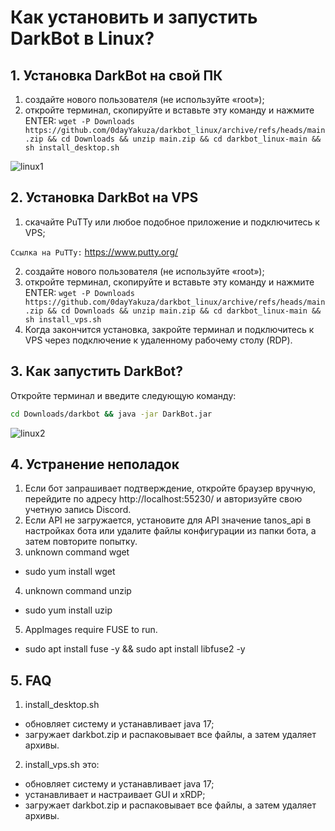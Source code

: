# Как установить и запустить DarkBot в Linux?

## 1. Установка DarkBot на свой ПК
1. создайте нового пользователя (не используйте «root»);
2. откройте терминал, скопируйте и вставьте эту команду и нажмите ENTER:
`wget -P Downloads https://github.com/0dayYakuza/darkbot_linux/archive/refs/heads/main.zip && cd Downloads && unzip main.zip && cd darkbot_linux-main && sh install_desktop.sh`

![linux1](public/linux1.png)

## 2. Установка DarkBot на VPS
1. скачайте PuTTy или любое подобное приложение и подключитесь к VPS;

`Ссылка на PuTTy:` https://www.putty.org/

2. создайте нового пользователя (не используйте «root»);
3. откройте терминал, скопируйте и вставьте эту команду и нажмите ENTER:
`wget -P Downloads https://github.com/0dayYakuza/darkbot_linux/archive/refs/heads/main.zip && cd Downloads && unzip main.zip && cd darkbot_linux-main && sh install_vps.sh`
4. Когда закончится установка, закройте терминал и подключитесь к VPS через подключение к удаленному рабочему столу (RDP).

## 3. Как запустить DarkBot?

Откройте терминал и введите следующую команду:
```bash
cd Downloads/darkbot && java -jar DarkBot.jar
```

![linux2](public/linux2.png)

## 4. Устранение неполадок
1. Если бот запрашивает подтверждение, откройте браузер вручную, перейдите по адресу http://localhost:55230/ и авторизуйте свою учетную запись Discord.
2. Если API не загружается, установите для API значение tanos_api в настройках бота или удалите файлы конфигурации из папки бота, а затем повторите попытку.
3. unknown command wget
- sudo yum install wget
4. unknown command unzip
- sudo yum install uzip
5. AppImages require FUSE to run.
- sudo apt install fuse -y && sudo apt install libfuse2 -y

## 5. FAQ
1. install_desktop.sh
- обновляет систему и устанавливает java 17;
- загружает darkbot.zip и распаковывает все файлы, а затем удаляет архивы.

2. install_vps.sh это:
- обновляет систему и устанавливает java 17;
- устанавливает и настраивает GUI и xRDP;
- загружает darkbot.zip и распаковывает все файлы, а затем удаляет архивы.
